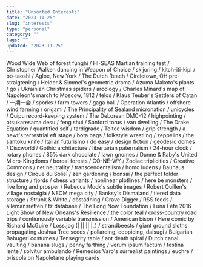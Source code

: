 ```yaml
---
title: "Unsorted Interests"
date: "2023-11-25"
slug: "interests"
type: "personal"
category: ""
tags: ""
updated: "2023-11-25"
---
```


Wood Wide Web of forest funghi / 
HI-SEAS Martian training test / 
Christopher Walken dancing in Weapon of Choice / 
skijoring / 
kitch-iti-kipi / 
bo-taoshi / 
Agloe, New York / 
The Dutch Reach / 
Circletown, OH pre-straigtening / 
Heider & Simmel's geometric drama / 
Azuma Makoto's plants / 
go / 
Ukrainian Christmas spiders / 
arcology / 
Charles Minard's map of Napoleon's march to Moscow, 1812 / 
telos / 
Klaus Teuber's Settlers of Catan / 
一期一会 / 
sporks / 
farm towers / 
gaga ball / 
Operation Atlantis / 
offshore wind farming / 
origami / 
The Principality of Sealand micronation / 
unicycles / 
Quipu record-keeping system / 
The DeLorean DMC-12 / 
highpointing / 
otsukaresama desu / 
feng shui / 
Sanford torus / 
van dwelling / 
The Drake Equation / 
quantified self / 
tardigrade / 
Toltec wisdom / 
grip strength / 
a newt's terrestrial eft stage / 
bota bags / 
folkstyle wrestling / 
zeppelins / 
the santoku knife / 
Italian futurismo / 
do easy / 
design fiction / 
geodesic domes / 
Discworld / 
Gothic architecture / 
libertarian paternalism / 
24-hour clock / 
rotary phones / 
85% dark chocolate / 
lawn gnomes / 
Dunne & Raby's United Micro-Kingdoms / 
boreal forests / 
CO-NE-WY / 
Zodiac triplicities / 
Creative Commons / 
net neutrality / 
transcendentalism / 
homo ludens / 
Bauhaus design / 
Cirque du Soliel / 
zen gardening / 
bonsai / 
the perfect folder structure / 
fjords / 
chess variants / 
nonlinear plotlines / 
here be monsters / 
live long and prosper / 
Rebecca Mock's subtle images / 
Robert Quillen's village nostalgia / 
NEOM mega city / 
Banksy's Dismaland / 
tiered data storage / 
Strunk & White / 
döstädning / 
Grave Digger / 
RSS feeds / 
allemansretten / 
tz database / 
The Long Now Foundation / 
Luna Fête 2016 Light Show of New Orleans's Resilience / 
the color teal / 
cross-country road trips / 
contiunously variable transmission / 
American bison / 
Here comic by Richard McGuire / 
Loss.jpg (| || || |_) / 
strandbeests / 
giant ground sloths propagating Joshua Tree seeds / 
pollarding, coppicing, daisugi / 
Bulgarian Babugeri costumes / 
Tensegrity table / 
ant death spiral / 
Dutch canal vaulting / 
banana slugs / 
penny farthing / 
verum ipsum factum / 
festina lente / 
solvitur ambulando / 
Remedios Varo's surrealist paintings /
euchre / 
briscola on Napoletane playing cards
